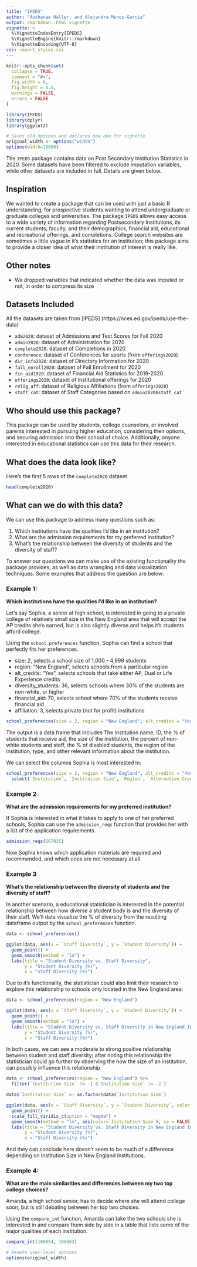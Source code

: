 ```yaml
---
title: "IPEDS"
author: "Aushanae Haller, and Alejandra Munoz-Garcia"
output: rmarkdown::html_vignette
vignette: >
  %\VignetteIndexEntry{IPEDS}
  %\VignetteEngine{knitr::rmarkdown}
  %\VignetteEncoding{UTF-8}
css: report_styles.css
---
```


```r
knitr::opts_chunk$set(
  collapse = TRUE,
  comment = "#>",
  fig.width = 6, 
  fig.height = 4.5,
  warnings = FALSE,
  errors = FALSE
)
```

```r
library(IPEDS)
library(dplyr)
library(ggplot2)

# Saves old options and declares new one for vignette
original_width <- options("width")
options(width=10000)
```

The `IPEDS` package contains data on Post Secondary Institution Statistics in 2020. Some datasets have been filtered to exclude imputation variables, while other datasets are included in full. Details are given below.

## Inspiration

We wanted to create a package that can be used with just a basic R understanding, for prospective students wanting to attend undergraduate or graduate colleges and universities. The package `IPEDS` allows easy access to a wide variety of information regarding Postsecondary Institutions, its current students, faculty, and their demographics, financial aid, educational and recreational offerings, and completions. College search websites are sometimes a little vague in it's statistics for an institution; this package aims to provide a closer idea of what their institution of interest is really like.

## Other notes

-  We dropped variables that indicated whether the data was imputed or not, in order to compress its size

## Datasets Included

All the datasets are taken from [IPEDS] (https://nces.ed.gov/ipeds/use-the-data)

-   `adm2020`: dataset of Admissions and Test Scores for Fall 2020
-   `admin2020`: dataset of Administration for 2020
-   `complete2020`: dataset of Completions in 2020
-   `conference`: dataset of Conferences for sports (from `offerings2020`)
-   `dir_info2020`: dataset of Directory Information for 2020
-   `fall_enroll2020`: dataset of Fall Enrollment for 2020
-   `fin_aid1920`: dataset of Financial Aid Statistics for 2019-2020
-   `offerings2020`: dataset of Institutional offerings for 2020
-   `relig_aff`: dataset of Religious Affiliations (from `offerings2020`)
-   `staff_cat`: dataset of Staff Categories based on `admin2020$staff_cat`

## Who should use this package?

This package can be used by students, college counselors, or involved parents interested in pursuing higher education, considering their options, and securing admission into their school of choice. Additionally, anyone interested in educational statistics can use this data for their research.

## What does the data look like?

Here's the first 5 rows of the `complete2020` dataset

```r
head(complete2020)
```
## What can we do with this data?

We can use this package to address many questions such as:

  1. Which institutions have the qualities I'd like in an institution?
  2. What are the admission requirements for my preferred institution?
  3. What's the relationship between the diversity of students and the diversity of staff?
  
To answer our questions we can make use of the existing functionality the package provides, as well as data wrangling and data visualization techniques. Some examples that address the question are below:

### Example 1:

**Which institutions have the qualities I'd like in an institution?**

Let's say Sophia, a senior at high school, is interested in going to a private college of relatively small size in the New England area that will accept the AP credits she's earned, but is also slightly diverse and helps it's students afford college.

Using the `school_preferences` function, Sophia can find a school that perfectly fits her preferences.

-   size: 2, selects a school size of 1,000 - 4,999 students
-   region: "New England", selects schools from a particular region
-   alt_credits: "Yes", selects schools that take either AP, Dual or Life Experience credits
-   diversity_students: 36, selects schools where 30% of the students are non-white, or higher
-   financial_aid: 70, selects school where 70% of the students receive financial aid
-   affiliation: 3, selects private (not for profit) institutions

```r
school_preferences(size = 2, region = "New England", alt_credits = "Yes", diversity_students = 36, financial_aid = 70, affiliation = 3)
```

The output is a data frame that includes The Institution name, ID, the % of students that receive aid, the size of the institution, the percent of non-white students and staff, the % of disabled students, the region of the institution, type, and other relevant information about the institution.

We can select the columns Sophia is most interested in:

```r
school_preferences(size = 2, region = "New England", alt_credits = "Yes", diversity_students = 36, financial_aid = 70, affiliation = 3) %>% 
  select(`Institution`, `Institution Size`, `Region`, `Alternative Credit`, `Student Diversity`, `% of Students Recieved Aid`, `Type of Institution`)
```

### Example 2

**What are the admission requirements for my preferred institution?** 

If Sophia is interested in what it takes to apply to one of her preferred schools, Sophia can use the `admission_reqs` function that provides her with a list of the application requirements.

```r
admission_reqs(167835)
```

Now Sophia knows which application materials are required and recommended, and which ones are not necessary at all.

### Example 3

**What's the relationship between the diversity of students and the diversity of staff?**

In another scenario, a educational statistician is interested in the potential relationship between how diverse a student body is and the diversity of their staff. We'll data visualize the % of diversity from the resulting dataframe output by the `school_preferences` function.

```r
data <- school_preferences()

ggplot(data, aes(x = `Staff Diversity`, y = `Student Diversity`)) +
  geom_point() +
  geom_smooth(method = "lm") +
  labs(title = "Student Diversity vs. Staff Diversity",
       y = "Student Diversity (%)",
       x = "Staff Diversity (%)")
```

Due to it's functionality, the statistician could also limit their research to explore this relationship to schools only located in the New England area:

```r
data <- school_preferences(region = "New England")

ggplot(data, aes(x = `Staff Diversity`, y = `Student Diversity`)) +
  geom_point() +
  geom_smooth(method = "lm") +
  labs(title = "Student Diversity vs. Staff Diversity in New England Institutions",
       y = "Student Diversity (%)",
       x = "Staff Diversity (%)")
```

In both cases, we can see a moderate to strong positive relationship between student and staff diversity; after noting this relationship the statistician could go further by observing the how the size of an institution, can possibly influence this relationship.

```r
data <- school_preferences(region = "New England") %>% 
  filter(`Institution Size` != -1 &`Institution Size` != -2 )

data$`Institution Size` <- as.factor(data$`Institution Size`)

ggplot(data, aes(x = `Staff Diversity`, y = `Student Diversity`, color = `Institution Size`)) +
  geom_point() +
  scale_fill_viridis_c(option = "magma") +
  geom_smooth(method = "lm", aes(color=`Institution Size`), se = FALSE) +
  labs(title = "Student Diversity vs. Staff Diversity in New England Institutions by Size",
       y = "Student Diversity (%)",
       x = "Staff Diversity (%)")
```

And they can conclude here doesn't seem to be much of a difference depending on Institution Size in 
New England Institutions.

### Example 4:

**What are the main similarities and differences between my two top college choices?**  

Amanda, a high school senior, has to decide where she will attend college soon, but is still debating between her top two choices. 

Using the `compare_int` function, Amanda can take the two schools she is interested in and compare them side by side in a table that lists some of the major qualities of each institution. 

```r

compare_int(100654, 100663)

```

```r
# Resets user-level options
options(original_width)
```


